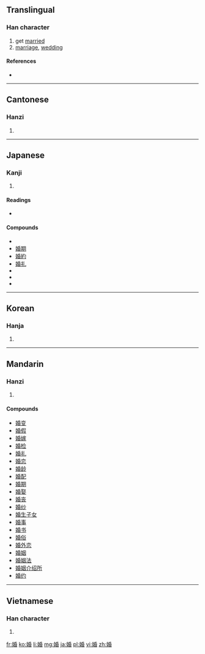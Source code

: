 ==Translingual==

===Han character===
{{Han char|rn=38|rad=女|as=08|sn=11|four=4246<sub>4</sub>|canj=女竹心日 (VHPA)|ids=⿰[[女]][[昏]]}}

# get [[marry|married]]
# [[marriage]], [[wedding]]

====References====
* {{Han ref|kx=0264.340|dkj=06418|hdz=21060.110|uh=5A5A|ud=23130|bh=B142|bd=45378}}

----

==Cantonese==

===Hanzi===
{{yue-hanzi|jyut=|y=fan1}}

# {{defn|lang=yue|sort=女08}}

----

==Japanese==

===Kanji===
{{ja-kanji|grade=c|rs=女08}}

# {{defn|lang=ja|sort=女08}}

====Readings====
* {{ja-readings|on=[[こん]] (kon)|kun=[[えんぐみ]] (engumi)}}

====Compounds====
* {{term|婚姻||[[marriage]], [[matrimony]]|tr=[[こんいん]], [[kon'in]]|sc=Jpan|lang=ja}}
* [[婚期]]
* [[婚約]]
* [[婚礼]]
* {{term|結婚||[[marriage]]|tr=[[けっこん]], [[kekkon]]|sc=Jpan|lang=ja}}
* {{term|結婚式||[[wedding]]|tr=[[けっこんしき]], [[kekkonshiki]]|sc=Jpan|lang=ja}}
* {{term|結婚する||get married|tr=[[けっこんする]], [[kekkonsuru]]|sc=Jpan|lang=ja}}

----

==Korean==

===Hanja===
{{ko-hanja|hangeul=혼|rv=hon|mr=hon}}

# {{defn|lang=ko|sort=女08}}

----

==Mandarin==

===Hanzi===
{{cmn-hanzi|pin=[[hūn]] ([[hun1]])|wg=hun<sup>1</sup>}}

# {{defn|lang=cmn|sort=女08}}

====Compounds====
* [[婚变]]
* [[婚假]]
* [[婚嫁]]
* [[婚检]]
* [[婚礼]]
* [[婚恋]]
* [[婚龄]]
* [[婚配]]
* [[婚期]]
* [[婚娶]]
* [[婚丧]]
* [[婚纱]]
* [[婚生子女]]
* [[婚事]]
* [[婚书]]
* [[婚俗]]
* [[婚外恋]]
* [[婚姻]]
* [[婚姻法]]
* [[婚姻介绍所]]
* [[婚约]]

----

==Vietnamese==

===Han character===
{{vi-hantu|[[hôn]]|rs=女08}}

# {{defn|lang=vi|sort=女08}}

[[fr:婚]]
[[ko:婚]]
[[li:婚]]
[[mg:婚]]
[[ja:婚]]
[[pl:婚]]
[[vi:婚]]
[[zh:婚]]